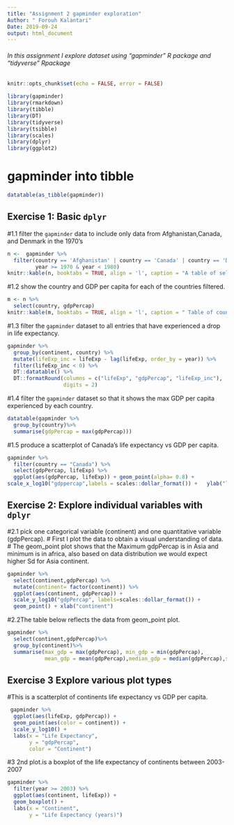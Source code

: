 ```yaml
---
title: "Assignment 2 gapminder exploration" 
Author: " Forouh Kalantari"
Date: 2019-09-24
output: html_document
---
```

###### In this assignment I explore dataset using "gapminder" R package and "tidyverse" Rpackage 

```r
knitr::opts_chunk$set(echo = FALSE, error = FALSE)
```

```r
library(gapminder) 
library(rmarkdown)
library(tibble)
library(DT)
library(tidyverse)
library(tsibble)
library(scales)
library(dplyr)
library(ggplot2)
```

# gapminder into tibble 

```r
datatable(as_tibble(gapminder)) 
```

## Exercise 1: Basic `dplyr`

#1.1 filter the `gapminder` data to include only data from Afghanistan,Canada, and Denmark in the 1970's

```r
n <-  gapminder %>%
  filter(country == 'Afghanistan' | country == 'Canada' | country == 'Denmark',
         year >= 1970 & year < 1980)
knitr::kable(n, booktabs = TRUE, align = 'l', caption = "A table of select countries in 1970s ") 

```

#1.2 show the country and GDP per capita for each of the countries filtered.


```r
m <- n %>%
  select(country, gdpPercap)
knitr::kable(m, booktabs = TRUE, align = 'l', caption = " Table of country and  gdp ") 
```

#1.3 filter the `gapminder` dataset to all entries that have experienced a drop in life expectancy.


```r
gapminder %>%
  group_by(continent, country) %>%
  mutate(lifeExp_inc = lifeExp - lag(lifeExp, order_by = year)) %>%
  filter(lifeExp_inc < 0) %>%
  DT::datatable() %>%
  DT::formatRound(columns = c("lifeExp", "gdpPercap", "lifeExp_inc"),
                  digits = 2)


```

#1.4 filter the `gapminder` dataset so that it shows the max GDP per capita experienced by each country.


```r
datatable(gapminder %>%
  group_by(country)%>% 
  summarise(gdpPercap = max(gdpPercap)))
```

#1.5 produce a scatterplot of Canada's life expectancy vs GDP per capita.

```r
gapminder %>% 
  filter(country == "Canada") %>%
  select(gdpPercap, lifeExp) %>%
  ggplot(aes(gdpPercap, lifeExp)) + geom_point(alpha= 0.8) + 
scale_x_log10("gdppercap",labels = scales::dollar_format()) +   ylab("life Expectancy") 

```

## Exercise 2: Explore individual variables with `dplyr`

#2.1 pick one categorical variable (continent) and one quantitative variable (gdpPercap). 
# First I plot the data to obtain a visual understanding of data.
# The geom_point plot shows that the Maximum gdpPercap is in Asia and minimum is in africa, also based on data distribution we would expect higher Sd for Asia continent.

```r
gapminder %>% 
  select(continent,gdpPercap) %>%
  mutate(continent= factor(continent)) %>% 
  ggplot(aes(continent, gdpPercap)) +
  scale_y_log10("gdpPercap", labels=scales::dollar_format()) +
  geom_point() + xlab("continent")
```


#2.2The table below reflects the data from geom_point plot. 

```r
gapminder %>% 
  select(continent,gdpPercap)%>%
  group_by(continent)%>%
  summarise(max_gdp = max(gdpPercap), min_gdp = min(gdpPercap), 
            mean_gdp = mean(gdpPercap),median_gdp = median(gdpPercap),sd_gdp = sd(gdpPercap))
```


## Exercise 3 Explore various plot types

#This is a scatterplot of continents life expectancy vs GDP per capita. 

```r
 gapminder %>%
  ggplot(aes(lifeExp, gdpPercap)) +
  geom_point(aes(color = continent)) +
  scale_y_log10() +
  labs(x = "Life Expectancy",
       y = "gdpPercap",
       color = "Continent")
```

#3 2nd plot.is a boxplot of  the life expectancy of continents between 2003-2007
```r
gapminder %>%
  filter(year >= 2003) %>%
  ggplot(aes(continent, lifeExp)) +
  geom_boxplot() +
  labs(x = "Continent",
       y = "Life Expectancy (years)")
```

